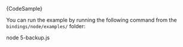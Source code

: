 

<CodeBlock className="language-javascript">
    {CodeSample}
</CodeBlock>

You can run the example by running the following command from the `bindings/node/examples/` folder:

<CodeBlock className="language-bash">
    node 5-backup.js
</CodeBlock>
